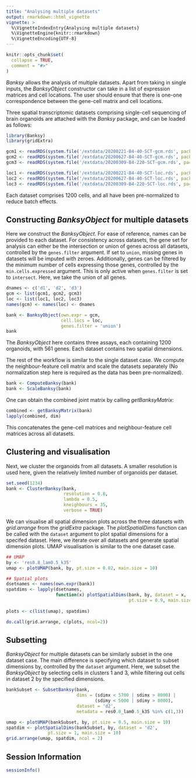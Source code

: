 ```yaml
---
title: "Analysing multiple datasets"
output: rmarkdown::html_vignette
vignette: >
  %\VignetteIndexEntry{Analysing multiple datasets}
  %\VignetteEngine{knitr::rmarkdown}
  %\VignetteEncoding{UTF-8}
---
```


```r
knitr::opts_chunk$set(
  collapse = TRUE,
  comment = "#>"
)
```

*Banksy* allows the analysis of multiple datasets. Apart from taking in single 
inputs, the *BanksyObject* constructor can take in a list of expression matrices
and cell locations. The user should ensure that there is one-one correspondence 
between the gene-cell matrix and cell locations.

Three spatial transcriptomic datasets comprising single-cell sequencing of brain
organoids are attached with the *Banksy* package, and can be loaded as follows: 

```r
library(Banksy)
library(gridExtra)

gcm1 <- readRDS(system.file('/extdata/20200221-B4-40-SCT-gcm.rds', package = 'Banksy'))
gcm2 <- readRDS(system.file('/extdata/20200627-B4-40-SCT-gcm.rds', package = 'Banksy'))
gcm3 <- readRDS(system.file('/extdata/20200309-B4-220-SCT-gcm.rds', package = 'Banksy'))

loc1 <- readRDS(system.file('/extdata/20200221-B4-40-SCT-loc.rds', package = 'Banksy'))
loc2 <- readRDS(system.file('/extdata/20200627-B4-40-SCT-loc.rds', package = 'Banksy'))
loc3 <- readRDS(system.file('/extdata/20200309-B4-220-SCT-loc.rds', package = 'Banksy'))
```

Each dataset comprises 1200 cells, and all have been pre-normalized to reduce 
batch effects.

## Constructing *BanksyObject* for multiple datasets

Here we construct the *BanksyObject*. For ease of reference, names can be 
provided to each dataset. For consistency across datasets, the gene set for 
analysis can either be the intersection or union of genes across all 
datasets, controlled by the `genes.filter` argument. If set to `union`, 
missing genes in datasets will be imputed with zeroes. Additionally, genes can 
be filtered by the minimum number of cells expressing those genes, controlled
by the `min.cells.expressed` argument. This is only active when `genes.filter` 
is set to `intersect`. Here, we take the union of all genes.

```r
dnames <- c('d1', 'd2', 'd3')
gcm <- list(gcm1, gcm2, gcm3)
loc <- list(loc1, loc2, loc3)
names(gcm) <- names(loc) <- dnames

bank <- BanksyObject(own.expr = gcm,
                     cell.locs = loc,
                     genes.filter = 'union')
bank
```

The *BanksyObject* here contains three assays, each containing 1200 organoids, 
with 561 genes. Each dataset contains two spatial dimensions.

The rest of the workflow is similar to the single dataset case. We compute
the neighbour-feature cell matrix and scale the datasets separately (No 
normalization step here is required as the data has been pre-normalized).

```r
bank <- ComputeBanksy(bank)
bank <- ScaleBanksy(bank)
```

One can obtain the combined joint matrix by calling *getBanksyMatrix*:
```r
combined <- getBanksyMatrix(bank)
lapply(combined, dim)
```

This concatenates the gene-cell matrices and neighbour-feature cell matrices
across all datasets.

## Clustering and visualisation

Next, we cluster the organoids from all datasets. A smaller resolution is used
here, given the relatively limited number of organoids per dataset.

```r
set.seed(1234)
bank <- ClusterBanksy(bank,
                      resolution = 0.8,
                      lambda = 0.5,
                      kneighbours = 35,
                      verbose = TRUE)
```

We can visualise all spatial dimension plots across the three datasets with
*grid.arrange* from the *gridExtra* package. The *plotSpatialDims* function
can be called with the `dataset` argument to plot spatial dimensions for
a specifed dataset. Here, we iterate over all datasets and generate
spatial dimension plots. UMAP visualisation is similar to the one dataset case.

```r
## UMAP
by <- 'res0.8_lam0.5_k35'
umap <- plotUMAP(bank, by, pt.size = 0.02, main.size = 10)

## Spatial plots
dsetnames <- names(own.expr(bank))
spatdims <- lapply(dsetnames,
                   function(x) plotSpatialDims(bank, by, dataset = x,
                                               pt.size = 0.9, main.size = 10))
                                               
plots <- c(list(umap), spatdims)

do.call(grid.arrange, c(plots, ncol=2))
```

## Subsetting 

*BanksyObject* for multiple datasets can be similarly subset in the one dataset 
case. The main difference is specifying which dataset to subset dimensions by, 
controlled by the `dataset` argument. Here, we subset the *BanksyObject* by 
selecting cells in clusters 1 and 3, while filtering out cells in dataset 2 
by the specified dimensions.

```r
bankSubset <- SubsetBanksy(bank, 
                           dims = (sdimx < 5700 | sdimx > 8000) | 
                                  (sdimy < 5000 | sdimy > 8000),
                           dataset = 'd2',
                           metadata = res0.8_lam0.5_k35 %in% c(1,3))

umap <- plotUMAP(bankSubset, by, pt.size = 0.5, main.size = 10)
spatdim <- plotSpatialDims(bankSubset, by, dataset = 'd2',
                pt.size = 1, main.size = 10)
grid.arrange(umap, spatdim, ncol = 2)

```

## Session Information
```r
sessionInfo()
```

